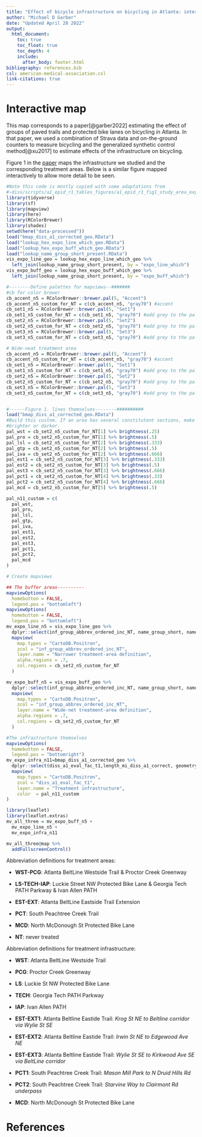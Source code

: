```yaml
---
title: "Effect of bicycle infrastructure on bicycling in Atlanta: interactive map"
author: "Michael D Garber"
date: "Updated April 28 2022"
output: 
  html_document:
    toc: true  
    toc_float: true
    toc_depth: 4
    include:
      after_body: footer.html
bibliography: references.bib
csl: american-medical-association.csl
link-citations: true
---
```


# Interactive map

This map corresponds to a paper[@garber2022] estimating the effect of groups of paved trails and protected bike lanes on bicycling in Atlanta. In that paper, we used a combination of Strava data and on-the-ground counters to measure bicycling and the generalized synthetic control method[@xu2017] to estimate effects of the infrastructure on bicycling.

Figure 1 in the [paper](https://journals.lww.com/epidem/Abstract/9900/Have_paved_trails_and_protected_bike_lanes_led_to.15.aspx) maps the infrastructure we studied and the corresponding treatment areas. Below is a similar figure mapped interactively to allow more detail to be seen.

```r
#Note this code is mostly copied with some adaptations from
#~diss/scripts/a1_epid_r1_tables_figures/a1_epid_r1_fig1_study_area_expo.R
library(tidyverse)
library(sf)
library(mapview)
library(here)
library(RColorBrewer)
library(shades)
setwd(here("data-processed"))
load("bmap_diss_a1_corrected_geo.RData")
load("lookup_hex_expo_line_which_geo.RData")
load("lookup_hex_expo_buff_which_geo.RData")
load("lookup_name_group_short_present.RData")
vis_expo_line_geo = lookup_hex_expo_line_which_geo %>% 
  left_join(lookup_name_group_short_present, by = "expo_line_which")
vis_expo_buff_geo = lookup_hex_expo_buff_which_geo %>% 
  left_join(lookup_name_group_short_present, by = "expo_buff_which")

#--------Define palettes for mapviews--#######
#cb for color brewer
cb_accent_n5 = RColorBrewer::brewer.pal(5, "Accent")
cb_accent_n5_custom_for_NT = c(cb_accent_n5, "gray70") #accent
cb_set1_n5 = RColorBrewer::brewer.pal(5, "Set1")
cb_set1_n5_custom_for_NT = c(cb_set1_n5, "gray70") #add grey to the palette
cb_set2_n5 = RColorBrewer::brewer.pal(5, "Set2")
cb_set2_n5_custom_for_NT = c(cb_set2_n5, "gray70") #add grey to the palette
cb_set3_n5 = RColorBrewer::brewer.pal(5, "Set3")
cb_set3_n5_custom_for_NT = c(cb_set3_n5, "gray70") #add grey to the palette

# Wide-neat treatment area
cb_accent_n5 = RColorBrewer::brewer.pal(5, "Accent")
cb_accent_n5_custom_for_NT = c(cb_accent_n5, "gray70") #accent
cb_set1_n5 = RColorBrewer::brewer.pal(5, "Set1")
cb_set1_n5_custom_for_NT = c(cb_set1_n5, "gray70") #add grey to the palette
cb_set2_n5 = RColorBrewer::brewer.pal(5, "Set2")
cb_set2_n5_custom_for_NT = c(cb_set2_n5, "gray70") #add grey to the palette
cb_set3_n5 = RColorBrewer::brewer.pal(5, "Set3")
cb_set3_n5_custom_for_NT = c(cb_set3_n5, "gray70") #add grey to the palette


#------Figure 1. lines themselves--------##########
load("bmap_diss_a1_corrected_geo.RData")
#Build this custom. If an area has several constitutent sections, make it
#brighter or darker.
pal_wst = cb_set2_n5_custom_for_NT[1] %>% brightness(.25)
pal_pro = cb_set2_n5_custom_for_NT[1] %>% brightness(.5)
pal_lsl = cb_set2_n5_custom_for_NT[2] %>% brightness(.333)
pal_gtp = cb_set2_n5_custom_for_NT[2] %>% brightness(.5)
pal_iva = cb_set2_n5_custom_for_NT[2] %>% brightness(.666)
pal_est1 = cb_set2_n5_custom_for_NT[3] %>% brightness(.333)
pal_est2 = cb_set2_n5_custom_for_NT[3] %>% brightness(.5)
pal_est3 = cb_set2_n5_custom_for_NT[3] %>% brightness(.666)
pal_pct1 = cb_set2_n5_custom_for_NT[4] %>% brightness(.33)
pal_pct2 = cb_set2_n5_custom_for_NT[4] %>% brightness(.666)
pal_mcd = cb_set2_n5_custom_for_NT[5] %>% brightness(.5)

pal_n11_custom = c(
  pal_wst,
  pal_pro,
  pal_lsl,
  pal_gtp,
  pal_iva,
  pal_est1,
  pal_est2,
  pal_est3,
  pal_pct1,
  pal_pct2,
  pal_mcd
)

# Create mapviews

## The buffer areas----------
mapviewOptions(
  homebutton = FALSE,
  legend.pos = "bottomleft")
mapviewOptions(
  homebutton = FALSE,
  legend.pos = "bottomleft")
mv_expo_line_n5 = vis_expo_line_geo %>%
  dplyr::select(inf_group_abbrev_ordered_inc_NT, name_group_short, name_section_short, geometry ) %>% 
  mapview(
    map.types = "CartoDB.Positron",
    zcol = "inf_group_abbrev_ordered_inc_NT",
    layer.name = "Narrower treatment-area definition",
    alpha.regions = .7,
    col.regions = cb_set2_n5_custom_for_NT
  )

mv_expo_buff_n5 = vis_expo_buff_geo %>%
  dplyr::select(inf_group_abbrev_ordered_inc_NT, name_group_short, name_section_short, geometry ) %>% 
  mapview(
    map.types = "CartoDB.Positron",
    zcol = "inf_group_abbrev_ordered_inc_NT",
    layer.name = "Wide-net treatment-area definition",
    alpha.regions = .7,
    col.regions = cb_set2_n5_custom_for_NT
  )

#The infrastructure themselves
mapviewOptions(
  homebutton = FALSE,
  legend.pos = "bottomright")
mv_expo_infra_n11=bmap_diss_a1_corrected_geo %>% 
  dplyr::select(diss_a1_eval_fac_t1,length_mi_diss_a1_correct, geometry ) %>% 
  mapview(
    map.types = "CartoDB.Positron",
    zcol = "diss_a1_eval_fac_t1",
    layer.name = "Treatment infrastructure",
    color  = pal_n11_custom
)

library(leaflet)
library(leaflet.extras)
mv_all_three = mv_expo_buff_n5 + 
  mv_expo_line_n5 +  
  mv_expo_infra_n11

mv_all_three@map %>% 
  addFullscreenControl()
```

Abbreviation definitions for treatment areas:

-   **WST-PCG**: Atlanta BeltLine Westside Trail & Proctor Creek Greenway

-   **LS-TECH-IAP**: Luckie Street NW Protected Bike Lane & Georgia Tech PATH Parkway & Ivan Allen PATH

-   **EST-EXT**: Atlanta BeltLine Eastside Trail Extension

-   **PCT**: South Peachtree Creek Trail

-   **MCD**: North McDonough St Protected Bike Lane

-   **NT**: never treated

Abbreviation definitions for treatment infrastructure:

-   **WST**: Atlanta BeltLine Westside Trail

-   **PCG**: Proctor Creek Greenway

-   **LS**: Luckie St NW Protected Bike Lane

-   **TECH**: Georgia Tech PATH Parkway

-   **IAP**: Ivan Allen PATH

-   **EST-EXT1**: Atlanta Beltline Eastide Trail: *Krog St NE to Beltline corridor via Wylie St SE*

-   **EST-EXT2**: Atlanta Beltline Eastide Trail: *Irwin St NE to Edgewood Ave NE*

-   **EST-EXT3**: Atlanta Beltline Eastide Trail: *Wylie St SE to Kirkwood Ave SE via BeltLine corridor*

-   **PCT1**: South Peachtree Creek Trail: *Mason Mill Park to N Druid Hills Rd*

-   **PCT2**: South Peachtree Creek Trail: *Starvine Way to Clairmont Rd underpass*

-   **MCD**: North McDonough St Protected Bike Lane

# References
